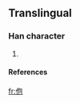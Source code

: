 ==Translingual==
===Han character===
{{Han char|rn=9|rad=人|as=05|sn=7|four=|canj=人心口山 (OPRU)}}
# {{defn|Han|sort=人05}}
====References====
{{Han ref|kx=0100.021|hdz=10137.081|uh=4F68|ud=20328}}

[[fr:佨]]